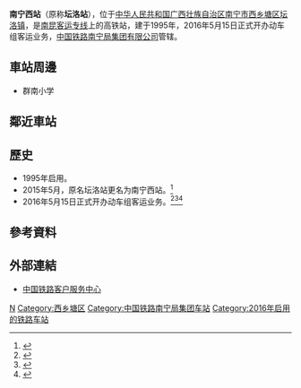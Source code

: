{{Expand|time=2016-04-23T02:11:42+00:00}}
{{Infobox China railway station
|车站名称 = 南宁西站
|图片 = 
|图片介绍 = 
|其他名称 = 坛洛站
|车站拼音 = Nanningxi
|英文名称 = Nanningxi Railway Station<ref>{{Cite web |url=http://news.sina.com.cn/o/2012-09-18/080725196193.shtml |title=铁道部:火车站名含"东西南北"统一改用拼音 |accessdate=2016-05-20 |archive-date=2017-07-30 |archive-url=https://web.archive.org/web/20170730073100/http://news.sina.com.cn/o/2012-09-18/080725196193.shtml |dead-url=no }}</ref><ref>{{cite journal |author=[[铁道部运输局|铁道部运输局]] |journal = 铁路客货运输专刊 |year=2012 |issue=4 |title = 关于明确铁路车站站名英文译法的通知 |id = 运营运调电[2012]1911号 |page = 6}}</ref>
|车站代码 = 48701<ref>{{cite web|url=http://hyfw.12306.cn/hyinfo/action/FwcszsAction_index?type=1|title=营业站服务信息查询|publisher=[[中国铁路客户服务中心|中国铁路客户服务中心]]|accessdate=2017-02-15|archive-date=2016-11-06|archive-url=https://web.archive.org/web/20161106075157/http://hyfw.12306.cn/hyinfo/action/FwcszsAction_index?type=1|dead-url=no}}</ref>
|电报码 = NXZ
|拼音码 = NNX
|车站位置 = [[广西壮族自治区|广西壮族自治区]][[南宁市|南宁市]][[西乡塘区|西乡塘区]][[坛洛镇|坛洛镇]]
|坐标 = {{coord|22|53|26.79|N|107|58|15.26|E|display=inline,title}}
|归属 = [[南宁局集团|南宁局集团]][[百色车务段|百色车务段]]
|线路 = [[南昆客运专线|南昆客运专线]]
|车站等级 = [[一等站_(中國)|一等站]]
|月台数目 = 2
|股道数目 = 4
}}
'''南宁西站'''（原称'''坛洛站'''），位于[[中华人民共和国|中华人民共和国]][[广西壮族自治区|广西壮族自治区]][[南宁市|南宁市]][[西乡塘区|西乡塘区]][[坛洛镇|坛洛镇]]，是[[南昆客运专线|南昆客运专线]]上的高铁站，建于1995年，2016年5月15日正式开办动车组客运业务，[[中国铁路南宁局集团有限公司|中国铁路南宁局集团有限公司]]管辖。
==車站周邊==
* 群南小学
== 鄰近車站 ==
{{start rail box|[[中国高速铁路|中国高速铁路]]}}
{{s-inop|[[南宁站|南宁]]|往 [[南宁站|南宁]]}}
{{s-line|[[南昆客运专线|南昆客运专线]]}}
{{s-inop|[[隆安东站|隆安东]]|往 [[百色站|百色]]}}
{{s-end}}

==歷史==
* 1995年启用。
* 2015年5月，原名坛洛站更名为南宁西站。<ref>{{Cite web |url=http://www.gxnews.com.cn/staticpages/20150821/newgx55d65be8-13422562-2.shtml |title=年底乘动车从南宁到百色仅需1小时 坛洛站将更名 |access-date=2016-04-23 |archive-url=https://web.archive.org/web/20151031204334/http://www.gxnews.com.cn/staticpages/20150821/newgx55d65be8-13422562-2.shtml |archive-date=2015-10-31 |dead-url=yes }}</ref>
* 2016年5月15日正式开办动车组客运业务。<ref>{{Cite web |url=http://www.dzwww.com/xinwen/guoneixinwen/201604/t20160419_14163994.htm |title=南宁西站5月15日开办客运业务 |access-date=2016-04-23 |archive-date=2020-04-28 |archive-url=https://web.archive.org/web/20200428054953/http://www.dzwww.com/xinwen/guoneixinwen/201604/t20160419_14163994.htm |dead-url=no }}</ref><ref>{{Cite web |url=http://mt.sohu.com/20160420/n445177260.shtml |title=南宁第三个火车站下月开通！ |access-date=2016-04-23 |archive-date=2019-05-13 |archive-url=https://web.archive.org/web/20190513210917/http://mt.sohu.com/20160420/n445177260.shtml |dead-url=no }}</ref><ref>{{Cite web |url=http://www.gxnews.com.cn/staticpages/20160419/newgx57156e46-14755214.shtml |title=南宁火车西站将于5月15日启用 每天将运行2对动车 |access-date=2016-04-23 |archive-url=https://web.archive.org/web/20160420104246/http://www.gxnews.com.cn/staticpages/20160419/newgx57156e46-14755214.shtml |archive-date=2016-04-20 |dead-url=yes }}</ref>
==參考資料==
{{reflist}}
==外部連結==
* [http://www.12306.cn/mormhweb/ 中国铁路客户服务中心]{{Wayback|url=http://www.12306.cn/mormhweb/ |date=20180205163941 }}
{{China-rail-stub}}
{{南昆客运专线}}
{{南宁市公共交通}}
[[Category:南宁市铁路车站|N]]
[[Category:西乡塘区|Category:西乡塘区]]
[[Category:中国铁路南宁局集团车站|Category:中国铁路南宁局集团车站]]
[[Category:2016年启用的铁路车站|Category:2016年启用的铁路车站]]